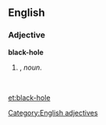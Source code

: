 ==English==

===Adjective===
'''black-hole'''

# {{form of|Attributive form|[[black hole]]|nodot=1}}, ''noun''.
#: ''&nbsp;''

[[Category:English adjectives]]

[[et:black-hole]]